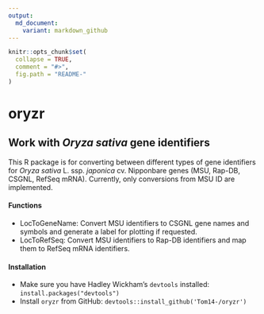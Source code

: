 ```yaml
---
output:
  md_document:
    variant: markdown_github
---
```


```r
knitr::opts_chunk$set(
  collapse = TRUE,
  comment = "#>",
  fig.path = "README-"
)
```


# oryzr

## Work with *Oryza sativa* gene identifiers

This R package is for converting between different types of gene identifiers for *Oryza sativa* L. ssp. *japonica* cv. Nipponbare genes (MSU, Rap-DB, CSGNL, RefSeq mRNA). Currently, only conversions from MSU ID are implemented.

#### Functions

* LocToGeneName: Convert MSU identifiers to CSGNL gene names and symbols and generate a label for plotting if requested.
* LocToRefSeq: Convert MSU identifiers to Rap-DB identifiers and map them to RefSeq mRNA identifiers.

#### Installation

* Make sure you have Hadley Wickham's `devtools` installed: `install.packages("devtools")`
* Install `oryzr` from GitHub: `devtools::install_github('Tom14-/oryzr')`

